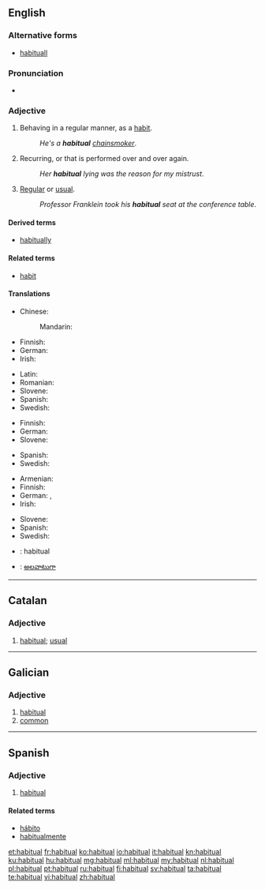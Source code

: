 ==English==

===Alternative forms===
* [[habituall]] {{qualifier|obsolete}}

===Pronunciation===
* {{audio|en-us-habitual.ogg|Audio (US)}}

===Adjective===
{{en-adj}}

# Behaving in a regular manner, as a [[habit]].
#: ''He's a '''habitual''' [[chain-smoke|chainsmoker]]''.
# Recurring, or that is performed over and over again.
#: ''Her '''habitual''' lying was the reason for my mistrust''.
# [[regular|Regular]] or [[usual]].
#: ''Professor Franklein took his '''habitual''' seat at the conference table''.

====Derived terms====
* [[habitually]]

====Related terms====
* [[habit]]

====Translations====
{{trans-top|behaving in a regular manner, as a habit}}
* Chinese:
*: Mandarin: {{t|cmn|习惯的|tr=xíguàn de|sc=Hani}}
* Finnish: {{t-|fi|tavanomainen}}
* German: {{t+|de|gewohnt}}
* Irish: {{t-|ga|rialta}}
{{trans-mid}}
* Latin: {{t-|la|habitualis}}
* Romanian: {{t-|ro|de obicei}}
* Slovene: {{t-|sl|običajen|alt=običájen}}
* Spanish: {{t-|es|habitual}}
* Swedish: {{t-|sv|vanemässig}}
{{trans-bottom}}

{{trans-top|recurring, or that is performed over and over again}}
* Finnish: {{t-|fi|tavanomainen}}
* German: {{t+|de|gewohnt}}
* Slovene: {{t-|sl|običajen|alt=običájen}}
{{trans-mid}}
* Spanish: {{t-|es|habitual}}
* Swedish: {{t-|sv|vanemässig}}
{{trans-bottom}}

{{trans-top|being regular or usual}}
* Armenian: {{t-|hy|սովորական|tr=sovorakan}}
* Finnish: {{t-|fi|tavanomainen}}
* German: {{t+|de|gewohnt}}, {{t+|de|gewöhnlich}}
* Irish: {{t-|ga|rialta}}
{{trans-mid}}
* Slovene: {{t-|sl|običajen|alt=običájen}}
* Spanish: {{t-|es|habitual}}
* Swedish: {{t+|sv|vanlig}}
{{trans-bottom}}

{{checktrans-top}}
* {{ttbc|ia}}: habitual
{{trans-mid}}
* {{ttbc|te}}: [[అలవాటుగా]]
{{trans-bottom}}

----

==Catalan==

===Adjective===
{{ca-adj|type=mf}}

# [[#English|habitual]]; [[usual]]

----

==Galician==

===Adjective===
{{gl-adj|f=habitual|pl=habituais}}

# [[#English|habitual]]
# [[common]]

----

==Spanish==

===Adjective===
{{es-adj|pl=habituales}}

# [[#English|habitual]]

====Related terms====
* [[hábito]]
* [[habitualmente]]

[[et:habitual]]
[[fr:habitual]]
[[ko:habitual]]
[[io:habitual]]
[[it:habitual]]
[[kn:habitual]]
[[ku:habitual]]
[[hu:habitual]]
[[mg:habitual]]
[[ml:habitual]]
[[my:habitual]]
[[nl:habitual]]
[[pl:habitual]]
[[pt:habitual]]
[[ru:habitual]]
[[fi:habitual]]
[[sv:habitual]]
[[ta:habitual]]
[[te:habitual]]
[[vi:habitual]]
[[zh:habitual]]
